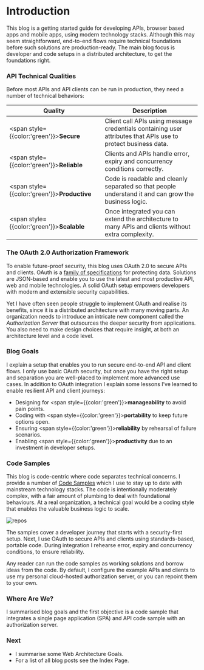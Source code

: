 # Introduction

This blog is a getting started guide for developing APIs, browser based apps and mobile apps, using modern technology stacks. Although this may seem straightforward, end-to-end flows require technical foundations before such solutions are production-ready. The main blog focus is developer and code setups in a distributed architecture, to get the foundations right. 

### API Technical Qualities

Before most APIs and API clients can be run in production, they need a number of technical behaviors:

| Quality | Description |
| ------- | ----------- | 
| <span style={{color:'green'}}>**Secure**</span> | Client call APIs using message credentials containing user attributes that APIs use to protect business data. |
| <span style={{color:'green'}}>**Reliable**</span> | Clients and APIs handle error, expiry and concurrency conditions correctly. |
| <span style={{color:'green'}}>**Productive**</span> | Code is readable and cleanly separated so that people understand it and can grow the business logic. |
| <span style={{color:'green'}}>**Scalable**</span> | Once integrated you can extend the architecture to many APIs and clients without extra complexity. |

### The OAuth 2.0 Authorization Framework

To enable future-proof security, this blog uses OAuth 2.0 to secure APIs and clients. OAuth is a [family of specifications](https://datatracker.ietf.org/doc/html/rfc6749) for protecting data. Solutions are JSON-based and enable you to use the latest and most productive API, web and mobile technologies. A solid OAuth setup empowers developers with modern and extensible security capabilities.

Yet I have often seen people struggle to implement OAuth and realise its benefits, since it is a distributed architecture with many moving parts. An organization needs to introduce an intricate new component called the *Authorization Server* that outsources the deeper security from applications. You also need to make design choices that require insight, at both an architecture level and a code level.

### Blog Goals

I explain a setup that enables you to run secure end-to-end API and client flows. I only use basic OAuth security, but once you have the right setup and separation you are well-placed to implement more advanced use cases. In addition to OAuth integration I explain some lessons I’ve learned to enable resilient API and client journeys:

- Designing for <span style={{color:'green'}}>**manageability**</span> to avoid pain points.
- Coding with <span style={{color:'green'}}>**portability**</span> to keep future options open.
- Ensuring <span style={{color:'green'}}>**reliability**</span> by rehearsal of failure scenarios.
- Enabling <span style={{color:'green'}}>**productivity**</span> due to an investment in developer setups.

### Code Samples

This blog is code-centric where code separates technical concerns. I provide a number of [Code Samples](https://github.com/gary-archer) which I use to stay up to date with mainstream technology stacks. The code is intentionally moderately complex, with a fair amount of plumbing to deal with foundational behaviours. At a real organization, a technical goal would be a coding style that enables the valuable business logic to scale.

![repos](../images/1/repos.jpg)

The samples cover a developer journey that starts with a security-first setup. Next, I use OAuth to secure APIs and clients using standards-based, portable code. During integration I rehearse error, expiry and concurrency conditions, to ensure reliability.

Any reader can run the code samples as working solutions and borrow ideas from the code. By default, I configure the example APIs and clients to use my personal cloud-hosted authorization server, or you can repoint them to your own.

### Where Are We?

I summarised blog goals and the first objective is a code sample that integrates a single page application (SPA) and API code sample with an authorization server.

### Next

- I summarise some <Link href='/posts/web-architecture-goals'>Web Architecture Goals</Link>.
- For a list of all blog posts see the <Link href='/posts/index'>Index Page</Link>.

